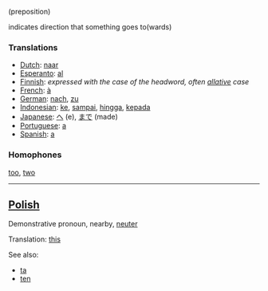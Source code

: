 (preposition)

indicates direction that something goes to(wards)

===Translations===

*[[Dutch]]: [[naar]]
*[[Esperanto]]: [[al]]
*[[Finnish]]: ''expressed with the case of the headword, often [[allative]] case''
*[[French]]: [[à]]
*[[German]]: [[nach]], [[zu]]
*[[Indonesian]]: [[ke]], [[sampai]], [[hingga]], [[kepada]]
*[[Japanese]]: [[へ]] (e), [[まで]] (made)
*[[Portuguese]]: [[a]]
*[[Spanish]]: [[a]]

===Homophones===

[[too]], [[two]]


----
==[[Polish]]==
Demonstrative pronoun, nearby, [[neuter]]

Translation: [[this]]

See also:
* [[ta]]
* [[ten#Polish|ten]]